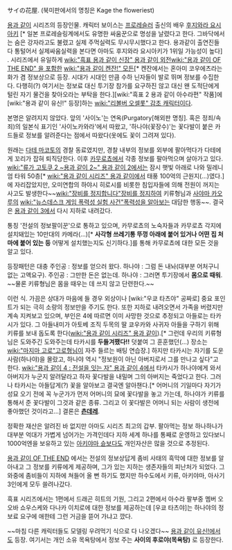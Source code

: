 サイの花屋.
(북미판에서의 명칭은 Kage the floweriest)

[[용과 같이]] 시리즈의 등장인물. 캐릭터 보이스는 [[프로레슬러]] 출신의 배우 [[후지와라 요시아키]] [* 일본 프로레슬링계에서도 유명한 싸움꾼으로 명성을 날렸다고 한다. 그바닥에서는 숨은 강자라고도 불렸고 실제 주먹실력도 무시무시했다고 한다. 용과같이 출연진들 다 통털어서 실제싸움실력을 본다면 아마도 후지와라 요시아키가 1위일 가능성이 높다] . 시리즈에서 유일하게 [[wiki:"흑표 용과 같이 신장" 용과 같이 외전]][[wiki:"용과 같이 OF THE END" 을 포함한]] [[wiki:"용과 같이 켄잔!" 모든]][* 켄잔에서는 혼아미 코우에츠라는 화가 겸 정보상으로 등장. 시대가 시대인 만큼 수하 닌자들이 발로 뛰며 정보를 수집한다. 다행히(?) 여기서는 정보료 대신 투기장 참가를 요구하진 않고 대신 왠 도적단에게 털린 자기 물건을 찾아오라는 부탁을 한다.][wiki:"흑표 2 용과 같이 아수라편" 작품]에 [wiki:"용과 같이 유신!" 등장]하는 [[wiki:"리볼버 오셀롯" 감초 캐릭터]]이다.

본명은 알려지지 않았다. 앞의 '사이노'는 연옥(Purgatory[해외판 명칭]. 혹은 정죄/속죄)의 일본식 표기인 '사이노카와라'에서 따왔고, '하나야(꽃장수)'는 꽃다발이 붙은 카드들로 정보를 알려준다는 점에서 따왔다(옷에도 꽃이 그려져 있다).

원래는 [[다테 마코토]]의 경찰 동료였지만, 경찰 내부의 정보를 외부에 팔아먹다가 다테에게 꼬리가 잡혀 퇴직당한다. 이후 [[카무로쵸]]에서 각종 정보를 팔아먹으며 살아가고 있다. [[wiki:"류가 고토쿠 2 ~용과 같이 2~" 용과 같이 2]]에서는 잠시 햇빛 아래로 나와 밀레니엄 타워 50층[* [[wiki:"용과 같이 시리즈" 용과 같이]]에서 태풍 100억의 근원지(…)였다.]에 자리잡았지만, 오미연합의 하야시 히로시를 비롯한 침입자들에 의해 전원이 꺼지는 사고도 발생한다~~[[wiki:"장비를 정지합니다"장비를 정지하여]] 키류형님과 [[사야마 카오루]]의 [[wiki:"뉴스데스크 게임 폭력성 실험 사건"폭력성을 알아보는]] 대담한 행동~~. 결국은 [[용과 같이 3]]에서 다시 지하로 내려갔다.

통칭 '전설의 정보팔이꾼'으로 통하고 있으며, 카무로쵸의 노숙자들과 카무로쵸 각지에 설치돼있는 10만대의 카메라(…)[* '''사각형 쓰레기통 뚜껑 아래에 붙어 있거나 어떤 집 처마에 붙어 있는 등''' 어떻게 설치했는지도 신기하다.]를 통해 카무로쵸에 대한 모든 것을 알고 있다.

등장패턴은 대충
주인공 : 정보를 얻으러 왔다.
하나야 : 그럼 돈 내놔(대부분 어처구니 없는 고액요구).
주인공 : 그만한 돈은 없는데.
하나야 : 그러면 투기장에서 '''몸으로 때워'''. ~~물론 키류형님은 몸을 때우는 데 쓰지 않고 단련한다.~~

이런 식.
가끔은 상대가 마음에 들 경우 외상이나 [wiki:"우쿄 타츠야" 공짜로] 중요 포인트가 되는 극히 소량의 정보만을 주기도 한다. 또한 지하로 내려오면서 가족을 버렸지만 계속 지켜보고 있으며, 부인은 4에 따르면 이미 사망한 것으로 추정되고 아들로는 타카시가 있다. 그 아들내미가 아토베 조직 두목의 딸 쿄우카와 사귀자 아들을 구하기 위해 키류를 보내 돕도록 한다([[wiki:"용과 같이 시리즈" 용과 같이]]).[* 그런데 우리의 키류형님은 도와주긴 도와주는데 타카시를 '''두들겨팼다!!''' 덧붙여 그 훈훈했던(…) 장소는 [[wiki:"마지마 고로"고로형님]]이 자주 들르는 배팅 연습장.] 하지만 타카시는 자기를 도운 사람(하나야)을 몰랐고, 하나야 역시 "정보원이 아닌 아버지로서 그를 만나고 싶다"고 한다. [[wiki:"용과 같이 4 : 전설을 잇는 자" 용과 같이 4]]에서 타카시가 하나야에게 와서 아버지가 누군지 알려달라고 하자 꽃다발을 내밀며 그의 아버지는 죽었다고 한다. 그러나 타카시는 아들답게(?) 꽃을 알아보고 결국엔 알아챈다.[* 어머니의 기일마다 자기가 성묘 오기 전에 꼭 누군가가 먼저 어머니의 묘에 꽃다발을 놓고 가는데, 하나야가 키류를 통해서 준 꽃다발이 그것과 같은 종류. 그리고 이 꽃다발은 어머니 되는 사람이 생전에 좋아했던 것이라고...] 
결론은 '''[[츤데레]]'''.

정확한 재산은 알려진 바 없지만 아마도 시리즈 최고의 갑부. 팔아먹는 정보 하나하나가 대부분 억대가 가볍게 넘어가는 가격인데다 지하 세계 하나를 통째로 운영하고 있다보니 1000억엔을 보유하고 있는 [[아키야마 슌]]보다도 개인자산은 많을 것으로 추정된다.

[[용과 같이 OF THE END]] 에서는 전설의 정보상답게 좀비 사태의 흑막에 대한 정보를 알아내고 그 정보를 키류에게 제공하며, 그가 있는 지하는 생존자들의 피난처가 되었다. 그 와중에 좀비들이 지하에 쳐들어 올 뻔 하기도 했지만 하수도에서 키류, 아키야마, 아사기 3인에게 모두 쓸려나갔다.

흑표 시리즈에서는 1편에서 드래곤 히트의 기원, 그리고 2편에서 아수라 팔부중 멤버 오오바 쇼우스케와 다나카 이치로에 대한 정보를 제공하는데 [우쿄 타츠야]는 하나야의 정보료 요구에 애한테 그런 거금을 뜯어 가냐고 깠다.

~~마침 다른 캐릭터들도 모델링 우려먹기 식으로 다 나오겠다~~ [[용과 같이 유신!]]에서도 등장. 여기서는 개인 소유 목욕탕에서 정보 주는 '''사이의 후로야(목욕탕)''' 로 등장한다.
